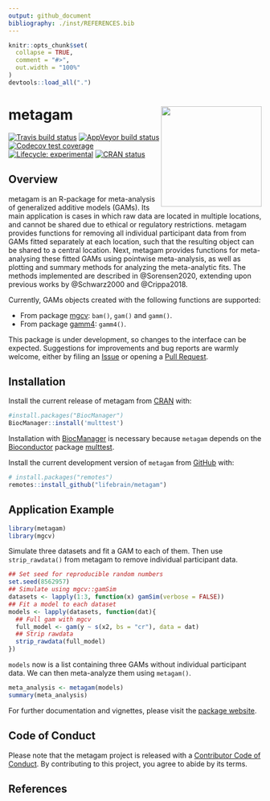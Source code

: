 ```yaml
---
output: github_document
bibliography: ./inst/REFERENCES.bib
---
```


<!-- README.md is generated from README.Rmd. Please edit that file -->

```r
knitr::opts_chunk$set(
  collapse = TRUE,
  comment = "#>",
  out.width = "100%"
)
devtools::load_all(".")
```

# metagam <img src="man/figures/logo.png" height=200 align="right"/>

<!-- badges: start -->
[![Travis build status](https://travis-ci.org/lifebrain/metagam.svg?branch=master)](https://travis-ci.org/lifebrain/metagam)
[![AppVeyor build status](https://ci.appveyor.com/api/projects/status/github/Lifebrain/metagam?branch=master&svg=true)](https://ci.appveyor.com/project/Lifebrain/metagam)
[![Codecov test coverage](https://codecov.io/gh/Lifebrain/metagam/branch/master/graph/badge.svg)](https://codecov.io/gh/Lifebrain/metagam?branch=master)
[![Lifecycle: experimental](https://img.shields.io/badge/lifecycle-experimental-orange.svg)](https://www.tidyverse.org/lifecycle/#experimental)
[![CRAN status](https://www.r-pkg.org/badges/version/metagam)](https://CRAN.R-project.org/package=metagam)
<!-- badges: end -->


## Overview

metagam is an R-package for meta-analysis of generalized additive models (GAMs). Its main application is cases in which raw data are located in multiple locations, and cannot be shared due to ethical or regulatory restrictions. metagam provides functions for removing all individual participant data from from GAMs fitted separately at each location, such that the resulting object can be shared to a central location. Next, metagam provides functions for meta-analysing these fitted GAMs using pointwise meta-analysis, as well as plotting and summary methods for analyzing the meta-analytic fits. The methods implemented are described in @Sorensen2020, extending upon previous works by @Schwarz2000 and @Crippa2018.

Currently, GAMs objects created with the following functions are supported:

- From package [mgcv](https://cran.r-project.org/package=mgcv): `bam()`, `gam()` and `gamm()`.
- From package [gamm4](https://cran.r-project.org/package=gamm4): `gamm4()`.

This package is under development, so changes to the interface can be expected. Suggestions for improvements and bug reports are warmly welcome, either by filing an [Issue](https://github.com/lifebrain/metagam/issues) or opening a [Pull Request](https://github.com/lifebrain/metagam/pulls).

## Installation

Install the current release of metagam from [CRAN](https://cran.r-project.org/) with:

``` r
#install.packages("BiocManager")
BiocManager::install('multtest')
```

Installation with [BiocManager](https://cran.r-project.org/package=BiocManager) is necessary because `metagam` depends on the [Bioconductor](https://www.bioconductor.org/) package [multtest](https://www.bioconductor.org/packages/multtest/). 

Install the current development version of `metagam` from [GitHub](https://github.com/) with:

``` r
# install.packages("remotes")
remotes::install_github("lifebrain/metagam")
```
## Application Example

```r
library(metagam)
library(mgcv)
```

Simulate three datasets and fit a GAM to each of them. Then use `strip_rawdata()` from metagam to remove individual participant data.

```r
## Set seed for reproducible random numbers
set.seed(8562957)
## Simulate using mgcv::gamSim
datasets <- lapply(1:3, function(x) gamSim(verbose = FALSE))
## Fit a model to each dataset
models <- lapply(datasets, function(dat){
  ## Full gam with mgcv
  full_model <- gam(y ~ s(x2, bs = "cr"), data = dat)
  ## Strip rawdata
  strip_rawdata(full_model)
})
```

`models` now is a list containing three GAMs without individual participant data. We can then meta-analyze them using `metagam()`.

```r
meta_analysis <- metagam(models)
summary(meta_analysis)
```



For further documentation and vignettes, please visit the [package website](https://lifebrain.github.io/metagam/).


## Code of Conduct

Please note that the metagam project is released with a [Contributor Code of Conduct](https://www.contributor-covenant.org/version/1/0/0/code-of-conduct.html). By contributing to this project, you agree to abide by its terms.

## References
